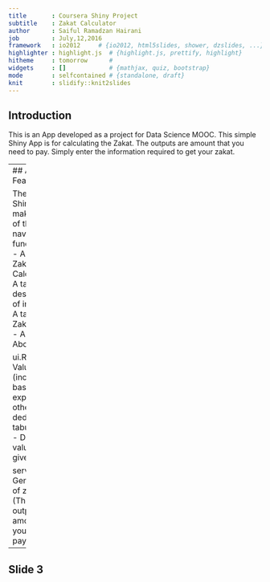 ```yaml
---
title       : Coursera Shiny Project
subtitle    : Zakat Calculator
author      : Saiful Ramadzan Hairani
job         : July,12,2016
framework   : io2012     # {io2012, html5slides, shower, dzslides, ...}
highlighter : highlight.js  # {highlight.js, prettify, highlight}
hitheme     : tomorrow      # 
widgets     : []            # {mathjax, quiz, bootstrap}
mode        : selfcontained # {standalone, draft}
knit        : slidify::knit2slides
---
```


## Introduction

This is an App developed as a project for Data Science MOOC. This simple Shiny App is for calculating the Zakat. The outputs are amount that you need to pay. Simply enter the information required to get your zakat.

--- 
## App Features

The ShinyApp makes use of the navbarPage functionality
  - A tab for Zakat Calculator
  - A tab for description of income
  - A tab About Zakat itself
  - A tab About me

ui.R
  - Input Values (income, basic expenses, other deduction, tabung haji) 
  - Default values given
  
server.R
  - Generation of zakat. (The outputs are amount that you need to pay.) 
---
## Slide 3





